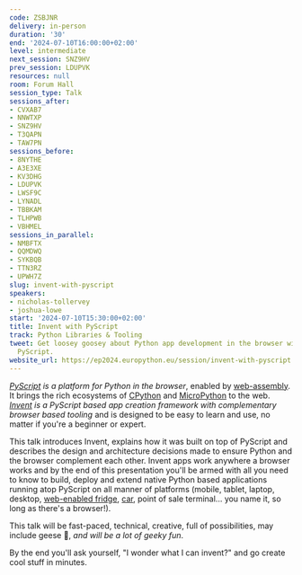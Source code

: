```yaml
---
code: ZSBJNR
delivery: in-person
duration: '30'
end: '2024-07-10T16:00:00+02:00'
level: intermediate
next_session: SNZ9HV
prev_session: LDUPVK
resources: null
room: Forum Hall
session_type: Talk
sessions_after:
- CVXAB7
- NNWTXP
- SNZ9HV
- T3QAPN
- TAW7PN
sessions_before:
- 8NYTHE
- A3E3XE
- KV3DHG
- LDUPVK
- LWSF9C
- LYNADL
- TBBKAM
- TLHPWB
- VBHMEL
sessions_in_parallel:
- NMBFTX
- QQMDWQ
- SYKBQB
- TTN3RZ
- UPWH7Z
slug: invent-with-pyscript
speakers:
- nicholas-tollervey
- joshua-lowe
start: '2024-07-10T15:30:00+02:00'
title: Invent with PyScript
track: Python Libraries & Tooling
tweet: Get loosey goosey about Python app development in the browser with Invent and
  PyScript.
website_url: https://ep2024.europython.eu/session/invent-with-pyscript
---
```


_[PyScript](https://pyscript.net/) is a platform for Python in the browser_, enabled by [web-assembly](https://webassembly.org/). It brings the rich ecosystems of [CPython](https://python.org/) and [MicroPython](https://micropython.org) to the web. _[Invent](https://invent-framework.github.io/) is a PyScript based app creation framework with complementary browser based tooling_ and is designed to be easy to learn and use, no matter if you're a beginner or expert.

This talk introduces Invent, explains how it was built on top of PyScript and describes the design and architecture decisions made to ensure Python and the browser complement each other. Invent apps work anywhere a browser works and by the end of this presentation you'll be armed with all you need to know to build, deploy and extend native Python based applications running atop PyScript on all manner of platforms (mobile, tablet, laptop, desktop, [web-enabled fridge](https://www.standard.co.uk/shopping/esbest/home-garden/kitchen-appliances/best-smart-fridges-b1002542.html), [car](https://www.youtube.com/watch?v=GkhbN9B9bbs), point of sale terminal... you name it, so long as there's a browser!).

This talk will be fast-paced, technical, creative, full of possibilities, may include geese 🪿, _and will be a lot of geeky fun_.

By the end you'll ask yourself, "I wonder what I can invent?" and go create cool stuff in minutes.
